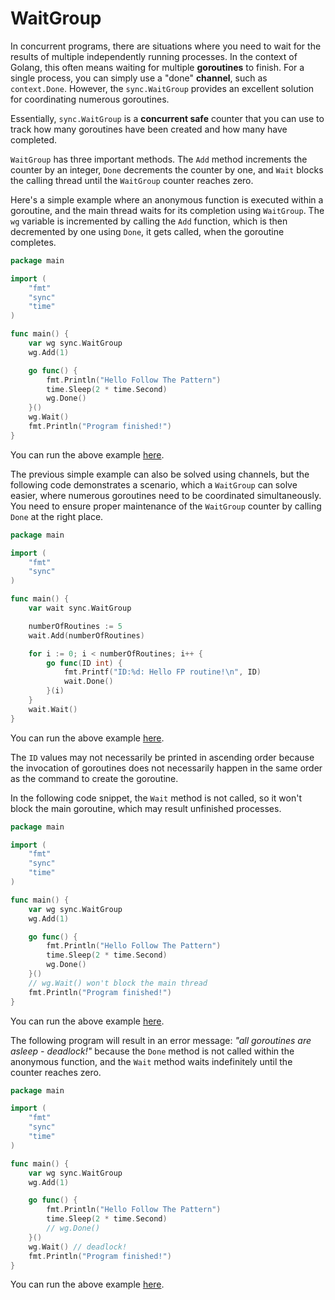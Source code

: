 # WaitGroup

In concurrent programs, there are situations where you need to wait for the results of multiple independently running processes. In the context of Golang, this often means waiting for multiple **goroutines** to finish. For a single process, you can simply use a "done" **channel**, such as `context.Done`. However, the `sync.WaitGroup` provides an excellent solution for coordinating numerous goroutines.

Essentially, `sync.WaitGroup` is a **concurrent safe** counter that you can use to track how many goroutines have been created and how many have completed.

`WaitGroup` has three important methods. The `Add` method increments the counter by an integer, `Done` decrements the counter by one, and `Wait` blocks the calling thread until the `WaitGroup` counter reaches zero.

Here's a simple example where an anonymous function is executed within a goroutine, and the main thread waits for its completion using `WaitGroup`. The `wg` variable is incremented by calling the `Add` function, which is then decremented by one using `Done`, it gets called, when the goroutine completes.

```go copy
package main

import (
	"fmt"
	"sync"
	"time"
)

func main() {
	var wg sync.WaitGroup
	wg.Add(1)

	go func() {
		fmt.Println("Hello Follow The Pattern")
		time.Sleep(2 * time.Second)
		wg.Done()
	}()
	wg.Wait()
	fmt.Println("Program finished!")
}
```

You can run the above example [here](https://goplay.followthepattern.net/snippet/x1JvuUbM3bO?v=goprev).

The previous simple example can also be solved using channels, but the following code demonstrates a scenario, which a `WaitGroup` can solve easier, where numerous goroutines need to be coordinated simultaneously. You need to ensure proper maintenance of the `WaitGroup` counter by calling `Done` at the right place.

```go copy
package main

import (
	"fmt"
	"sync"
)

func main() {
	var wait sync.WaitGroup

	numberOfRoutines := 5
	wait.Add(numberOfRoutines)

	for i := 0; i < numberOfRoutines; i++ {
		go func(ID int) {
			fmt.Printf("ID:%d: Hello FP routine!\n", ID)
			wait.Done()
		}(i)
	}
	wait.Wait()
}
```

You can run the above example [here](https://goplay.followthepattern.net/snippet/fftXa_Y6Hkc?v=goprev).

The `ID` values may not necessarily be printed in ascending order because the invocation of goroutines does not necessarily happen in the same order as the command to create the goroutine.

In the following code snippet, the `Wait` method is not called, so it won't block the main goroutine, which may result unfinished processes.

```go copy
package main

import (
	"fmt"
	"sync"
	"time"
)

func main() {
	var wg sync.WaitGroup
	wg.Add(1)

	go func() {
		fmt.Println("Hello Follow The Pattern")
		time.Sleep(2 * time.Second)
		wg.Done()
	}()
	// wg.Wait() won't block the main thread
	fmt.Println("Program finished!")
}
```

You can run the above example [here](https://goplay.followthepattern.net/snippet/o0ULBLRWaUA?v=goprev).

The following program will result in an error message: *"all goroutines are asleep - deadlock!"* because the `Done` method is not called within the anonymous function, and the `Wait` method waits indefinitely until the counter reaches zero.

```go copy
package main

import (
	"fmt"
	"sync"
	"time"
)

func main() {
	var wg sync.WaitGroup
	wg.Add(1)

	go func() {
		fmt.Println("Hello Follow The Pattern")
		time.Sleep(2 * time.Second)
		// wg.Done() 
	}()
	wg.Wait() // deadlock!
	fmt.Println("Program finished!")
}
```

You can run the above example [here](https://goplay.followthepattern.net/snippet/-N0Z0KldmNx?v=goprev).